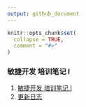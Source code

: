 ```yaml
---
output: github_document
---
```


<!-- README.md is generated from README.Rmd. Please edit that file -->

```r
knitr::opts_chunk$set(
  collapse = TRUE,
  comment = "#>"
)
```

### 敏捷开发 培训笔记 I

1. [敏捷开发 培训笔记 I](a20181221111808.md)
1. [更新日志](NEWS.md)